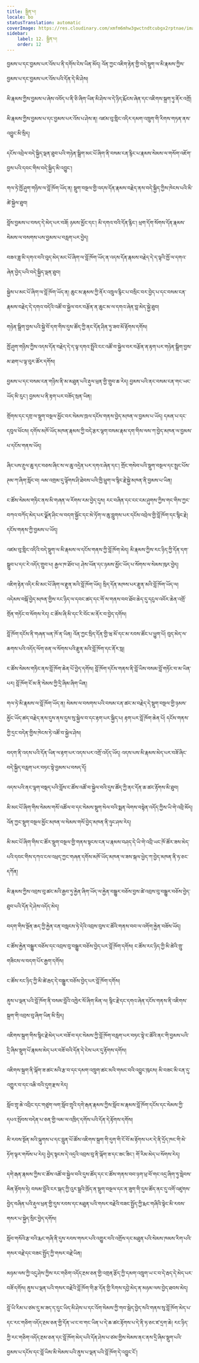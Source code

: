 ```yaml
---
title: སྦྱིན་པ།
locale: bo
statusTranslation: automatic
coverImage: https://res.cloudinary.com/xmfm6mhw3gwctndtcubgx2rptnae/image/upload/v1740337243/small_cover_educacion_fundamental_a051170f1c.webp
sidebar:
    label: 12. སྦྱིན་པ།
    order: 12
---
```

བྱམས་པ་དང་བྱམས་པར་འོས་པ་ནི་དགོས་ངེས་ཡིན་མོད། འོན་ཀྱང་འཇིག་རྟེན་གྱི་བདེ་སྡུག་ལ་མི་རྣམས་ཀྱིས་བྱམས་པ་དང་བྱམས་པར་འོས་པའི་དོན་དེ་མི་ཤེས།

མི་རྣམས་ཀྱིས་བྱམས་པ་ཞེས་འབོད་པ་ནི་ཅི་ཞིག་ཡིན་མི་ཤེས་ལ་དེ་ཉིད་རྨོངས་ཞེན་དང་འཇིགས་སྐྲག་ཏུ་ནོར་འགྲོ།

མི་རྣམས་ཀྱིས་བྱམས་པ་དང་བྱམས་པར་འོས་པ་ཤེས་ན། འཛམ་བུ་གླིང་འདིར་དམག་འཁྲུག་གི་རིགས་གཏན་ནས་འབྱུང་མི་སྲིད།

དངོས་འབྲེལ་བདེ་སྐྱིད་ལྡན་ཐུབ་པའི་གཉེན་སྒྲིག་མང་པོ་ཞིག་ནི་བསམ་ངན་རྙིང་པ་རྣམས་སེམས་ལ་གསོག་འཇོག་བྱས་པའི་དབང་གིས་བདེ་སྐྱིད་མི་འབྱུང་།

གལ་ཏེ་ཁྱོ་ཤུག་གཉིས་ལ་བློ་ཁོག་ཡོད་ན། སྡུག་བསྔལ་གྱི་འདས་དོན་རྣམས་བརྗེད་ནས་བདེ་སྐྱིད་ཀྱིས་ཁེངས་པའི་མི་ཚེ་སྐྱེལ་ཐུབ།

བློས་བྱམས་པ་བསད་དེ་མེད་པར་བཟོ། ཉམས་མྱོང་དང་། མི་དགའ་བའི་དོན་རྙིང་། ཕྲག་དོག་སོགས་དོན་རྣམས་སེམས་ལ་བསགས་པས་བྱམས་པ་བརླག་པར་བྱེད།

བཟའ་ཟླ་མི་དགའ་བའི་བུད་མེད་མང་པོ་ཞིག་ལ་བློ་ཁོག་ཡོད་ན་འདས་དོན་རྣམས་བརྗེད་དེ་ད་ལྟའི་ཁྱོ་ལ་དགའ་ཞེན་བྱེད་པའི་བདེ་སྐྱིད་ལྡན་ཐུབ།

སྐྱེས་པ་མང་པོ་ཞིག་ལ་བློ་ཁོག་ཡོད་ན། ཆུང་མ་རྣམས་ཀྱི་ནོར་འཁྲུལ་རྙིང་པ་བསྲིང་བར་བྱེད་པ་དང་བསམ་ངན་རྣམས་བརྗེད་དེ་དགའ་བདེའི་འཚོ་བ་སྐྱེལ་བར་བརྩོན་ན་ཆུང་མ་ལ་དགའ་ཞེན་བླ་མེད་སྐྱེ་ཐུབ།

གཉེན་སྒྲིག་བྱས་པའི་སྐྱེ་བོ་དག་གིས་དུས་ཚོད་ཀྱི་ནང་དོན་ཤིན་ཏུ་ཟབ་མོ་རྟོགས་དགོས།

ཁྱོ་ཤུག་གཉིས་ཀྱིས་འདས་དོན་བརྗེད་དེ་ད་ལྟ་དགའ་སྤྲོའི་ངང་འཚོ་བ་སྐྱེལ་བར་བརྩོན་ན་རྟག་པར་གཉེན་སྒྲིག་བྱས་མ་ཐག་པ་ལྟ་བུར་ཚོར་དགོས།

བྱམས་པ་དང་བསམ་ངན་གཉིས་ནི་མ་མཐུན་པའི་རྡུལ་ཕྲན་གྱི་གྲུབ་ཆ་རེད། བྱམས་པའི་ནང་བསམ་ངན་གང་ཡང་ཡོད་མི་རུང་། བྱམས་པ་ནི་རྟག་པར་བཟོད་སྲན་ཡིན།

གྲོགས་དང་དགྲ་ལ་སྡུག་བསྔལ་མྱོང་བར་སེམས་ཁྲལ་དངོས་གནས་བྱེད་མཁན་ལ་བྱམས་པ་ཡོད། དམན་པ་དང་དབུལ་ཕོངས། དགོས་མཁོ་ཡོད་མཁན་རྣམས་ཀྱི་བདེ་རྩར་ལྷག་བསམ་རྣམ་དག་གིས་ལས་ཀ་བྱེད་མཁན་ལ་བྱམས་པ་དངོས་གནས་ཡོད།

ཞིང་པས་རྔུལ་ཆུ་དང་བཅས་ཞིང་ས་ལ་ཆུ་འདྲེན་པར་དགའ་ཞེན་དང་། གྲོང་གསེབ་པའི་སྡུག་བསྔལ་དང་སྤྲང་པོས་ཊམ་ཀ་ཞིག་སློང་བ། ལམ་འགྲམ་དུ་ལྟོགས་ཤི་ཐེབས་པའི་ཁྱི་ཕྲུག་ལ་སྙིང་རྗེ་སྐྱེ་མཁན་ནི་བྱམས་པ་ཡིན།

ང་ཚོས་སེམས་གཏིང་ནས་མི་གཞན་ལ་རོགས་རམ་བྱེད་དུས། རང་བཞིན་དང་ངང་ངམ་ཤུགས་ཀྱིས་གང་གིས་ཀྱང་བཀའ་བཀོད་མེད་པར་ལྗོན་ཤིང་ལ་བདག་སྐྱོང་དང་མེ་ཏོག་ལ་ཆུ་བླུགས་པར་དངོས་འབྲེལ་གྱི་བློ་ཁོག་དང་སྙིང་རྗེ། དངོས་གནས་ཀྱི་བྱམས་པ་ཡོད།

འཛམ་བུ་གླིང་འདིའི་བདེ་སྡུག་ལ་མི་རྣམས་ལ་དངོས་གནས་ཀྱི་བློ་ཁོག་མེད། མི་རྣམས་ཀྱིས་རང་ཉིད་ཀྱི་དོན་དག་སྒྲུབ་པ་དང་རེ་འདོད་གྲུབ་པ། རྒྱལ་ཁ་ཐོབ་པ། ཤེས་ཡོན་དང་ཉམས་མྱོང་ཡོད་པ་སོགས་ལ་སེམས་ཁུར་བྱེད།

འཇིག་རྟེན་འདིར་མི་མང་པོ་ཞིག་ལ་རྫུན་མའི་བློ་ཁོག་ཡོད། སྲིད་དོན་མཁས་པར་རྫུན་མའི་བློ་ཁོག་ཡོད་ལ། འདེམས་བསྐོ་བྱེད་མཁན་གྱིས་རང་ཉིད་ལ་དབང་ཚད་དང་གོ་ས་གནས་བབ་ཐོབ་ཆེད་དུ་དངུལ་འབོར་ཆེན་འགྲོ་གྲོན་གཏོང་བ་སོགས་རེད། ང་ཚོས་ཞི་མི་དང་རི་བོང་མ་ནོར་བ་བྱེད་དགོས།

བློ་ཁོག་དངོས་ནི་གཞན་ཕན་ཁོ་ན་ཡིན། འོན་ཀྱང་སྲིད་དོན་གྱི་ཝ་མོ་དང་མ་རབས་ཚོང་པ་ཕྱུག་པོ། བུད་མེད་ལ་ཆགས་པའི་འདོད་ལོག་ཅན་ལ་སོགས་པའི་རྫུན་མའི་བློ་ཁོག་དང་ནོར་སླ།

ང་ཚོས་སེམས་གཏིང་ནས་བློ་ཁོག་ཆེན་པོ་བྱེད་དགོས། བློ་ཁོག་དངོས་གནས་ནི་བློ་ཡིས་བསམ་བློ་གཏོང་བ་མ་ཡིན་པར། བློ་ཁོག་ངོ་མ་ནི་སེམས་ཀྱི་དྲི་ཞིམ་ཞིག་ཡིན།

གལ་ཏེ་མི་རྣམས་ལ་བློ་ཁོག་ཡོད་ན། སེམས་ལ་བསགས་པའི་བསམ་ངན་ཚང་མ་བརྗེད་དེ་སྡུག་བསྔལ་གྱི་ཉམས་མྱོང་ཡོད་ཚད་བརྗེད་ནས་དུས་ནས་དུས་སུ་སྐྱེལ་བ་དང་རྟག་པར་སྐྱིད་པ། རྟག་པར་བློ་ཁོག་ཆེན་པོ། དངོས་གནས་ཀྱི་དྲང་བདེན་གྱིས་ཁེངས་ཏེ་འཚོ་བ་སྐྱེལ་ཤེས།

བདག་ནི་འདས་པའི་དོན་ཡིན་ལ་རྟག་པར་འདས་པར་འགྲོ་འདོད་ཡོད། འདས་པས་མི་རྣམས་མེད་པར་བཟོ་ཞིང་བདེ་སྐྱིད་བརླག་པར་བཏང་སྟེ་བྱམས་པ་བསད་དོ།

འདས་པའི་ནང་ལྷག་བསྡད་པའི་བློས་ང་ཚོས་འཚོ་བ་སྐྱེལ་བའི་དུས་ཚོད་ཀྱི་ནང་དོན་ཆ་ཚང་རྟོགས་མི་ཐུབ།

མི་མང་པོ་ཞིག་གིས་སེམས་གསོ་འཚོལ་བ་དང་སེམས་སྡུག་སེལ་བའི་སྨན་ལེགས་བསྟེན་འདོད་ཀྱིས་ཡི་གེ་འབྲི་མོད། འོན་ཀྱང་སྡུག་བསྔལ་མྱོང་མཁན་ལ་སེམས་གསོ་བྱེད་མཁན་ནི་ཉུང་ཤས་རེད།

མི་མང་པོ་ཞིག་གིས་ང་ཚོར་སྡུག་བསྔལ་གྱི་གནས་སྟངས་ངན་པ་རྣམས་བཤད་དེ་ཡི་གེ་འབྲི་ཡང་ཁོ་ཚོར་ཟས་མེད་པའི་དབང་གིས་དཀའ་ངལ་འཕྲད་ཀྱང་གཞན་དགོས་མཁོ་ཡོད་མཁན་ལ་ཟས་སྐལ་ཕྱེད་ཀ་བྱེད་མཁན་ནི་ཧ་ཅང་དཀོན།

མི་རྣམས་ཀྱིས་འབྲས་བུ་ཚང་མའི་རྒྱབ་ཏུ་རྐྱེན་ཞིག་ཡོད་ལ་རྐྱེན་བསྒྱུར་བཅོས་བྱས་ཚེ་འབྲས་བུ་བསྒྱུར་བཅོས་བྱེད་ཐུབ་པའི་དོན་དེ་ཤེས་འདོད་མེད།

བདག་གིས་སྔོན་ཆད་ཀྱི་རྐྱེན་ངན་བསླངས་ཏེ་དེའི་འབྲས་བུས་ང་ཚོའི་གནས་བབ་ལ་འགོག་རྐྱེན་བཟོས་ཡོད།

ང་ཚོས་རྐྱེན་བསྒྱུར་བཅོས་དང་འབྲས་བུ་བསྒྱུར་བཅོས་བྱེད་པར་བློ་ཁོག་དགོས། ང་ཚོས་རང་ཉིད་ཀྱི་མི་ཚེའི་གྲུ་གཟིངས་ལ་བདག་པོར་རྒྱག་དགོས།

ང་ཚོས་རང་ཉིད་ཀྱི་མི་ཚེ་རྦད་དེ་བསྒྱུར་བཅོས་བྱེད་པར་བློ་ཁོག་དགོས།

ནུས་པ་ལྡན་པའི་བློ་ཁོག་ནི་བསམ་བློའི་འཁྱེར་སོ་ཞིག་མིན་ལ། སྙིང་རྗེ་དང་དགའ་ཞེན་དངོས་གནས་ནི་འཇིགས་སྐྲག་གི་འབྲས་བུ་ཞིག་ཡིན་མི་སྲིད།

འཇིགས་སྐྲག་གིས་སྙིང་རྗེ་མེད་པར་བཟོ་བ་དང་སེམས་ཀྱི་བློ་ཁོག་བརླག་པར་བཏང་སྟེ་ང་ཚོའི་ནང་གི་བྱམས་པའི་དྲི་ཞིམ་སྡུག་པོ་རྣམས་མེད་པར་བཟོ་བའི་དོན་དེ་ངེས་པར་དུ་རྟོགས་དགོས།

འཇིགས་སྐྲག་ནི་ལྐོག་ཟ་ཚང་མའི་རྩ་བ་དང་དམག་འཁྲུག་ཚང་མའི་གསང་བའི་འབྱུང་ཁུངས། མི་བཟང་མི་ངན་དུ་འགྱུར་བ་དང་འཆི་བའི་དུག་རྫས་རེད།

སློབ་གྲྭ་ཆེ་འབྲིང་དང་གཙུག་ལག་སློབ་གྲྭའི་དགེ་རྒན་རྣམས་ཀྱིས་སློབ་མ་རྣམས་བློ་ཁོག་དངོས་དང་སེམས་ཀྱི་དཔའ་སྤོབས་བདེན་པ་ཅན་གྱི་ལམ་ལ་འཁྲིད་དགོས་པའི་དོན་དེ་རྟོགས་དགོས།

མི་རབས་སྔོན་མའི་ལྐུགས་པ་དང་བླུན་པོ་ཚོས་འཇིགས་སྐྲག་གི་དུག་གི་ངོ་བོ་མ་རྟོགས་པར་དེ་ནི་དྲོད་ཁང་གི་མེ་ཏོག་ལྟར་གསོས་པ་རེད། བྱེད་སྟངས་དེ་འདྲའི་འབྲས་བུ་ནི་ལྐོག་ཟ་དང་ཟང་ཟིང་། གོ་རིམ་མེད་པ་སོགས་རེད།

དགེ་རྒན་རྣམས་ཀྱིས་ང་ཚོས་འཚོ་བ་སྐྱེལ་བའི་དུས་ཚོད་དང་ང་ཚོས་གནས་བབ་ཉག་ཕྲ་བོ་གང་འདྲ་ཞིག་ཏུ་སླེབས་མིན་རྟོགས་ཏེ། བསམ་བློའི་ངར་སྐད་ཀྱི་འུར་སྒྲའི་ཁྲོད་ན་སྡུག་བསྔལ་དང་ན་ཟུག་གི་དུས་ཚོད་ནང་དུ་འགོ་འཛུགས་བྱེད་བཞིན་པའི་རྡུལ་ཕྲན་གྱི་དུས་རབས་དང་མཐུན་པའི་གསར་བརྗེའི་བཟང་སྤྱོད་ཀྱི་རྨང་གཞིའི་སྟེང་མི་རབས་གསར་པ་སྐྱེད་སྲིང་བྱེད་དགོས།

སློབ་གསོའི་རྩ་བའི་རྨང་གཞི་ནི་དུས་རབས་གསར་པའི་འགྱུར་བའི་འགྲོས་དང་མཐུན་པའི་སེམས་ཁམས་རིག་པའི་གསར་བརྗེ་དང་བཟང་སྤྱོད་ཀྱི་གསར་བརྗེ་ཡིན།

མཉམ་ལས་ཀྱི་འདུ་ཤེས་ཀྱིས་རང་གཅིག་འདོད་རྔམ་ཅན་གྱི་འགྲན་རྩོད་ཀྱི་དམག་འཁྲུག་ཡ་ང་བ་དེ་རྦད་དེ་མེད་པར་བཟོ་དགོས། ནུས་པ་ལྡན་པའི་གསར་བརྗེའི་བློ་ཁོག་གི་རྩ་དོན་གྱི་རིགས་དབྱེ་མེད་ན་མཉམ་ལས་བྱེད་ཐབས་མེད།

བློ་ཡི་རིམ་པ་ཙམ་དུ་མ་ཟད་ད་དུང་ཡིད་མི་ཤེས་པ་དང་འོག་སེམས་ཀྱི་གབ་སྦེད་བྱེད་སའི་གནས་སུ་བློ་ཁོག་མེད་པ་དང་རང་གཅིག་འདོད་རྔམ་ཅན་གྱི་དོན་ཡ་ང་བ་གང་ཡིན་པ་དེ་ཆ་ཚང་རྟོགས་པ་དེ་ནི་ཧ་ཅང་ཛ་དྲག་ཆེ། རང་ཉིད་ཀྱི་རང་གཅིག་འདོད་རྔམ་ཅན་དང་བློ་ཁོག་མེད་པའི་དོན་ཤེས་པ་ཙམ་གྱིས་སེམས་ནང་ནས་དྲི་ཞིམ་སྡུག་པའི་བྱམས་པ་དངོས་དང་བློ་ཡིས་མི་སེམས་པའི་ནུས་པ་ལྡན་པའི་བློ་ཁོག་དེ་འབྱུང་ངོ་།

